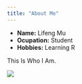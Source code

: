 ```yaml
---
title: "About Me"
---
```


- __Name:__ Lifeng Mu
- __Ocupation:__ Student
- __Hobbies:__ Learning R

This Is Who I Am. 

![](me.jpg)


